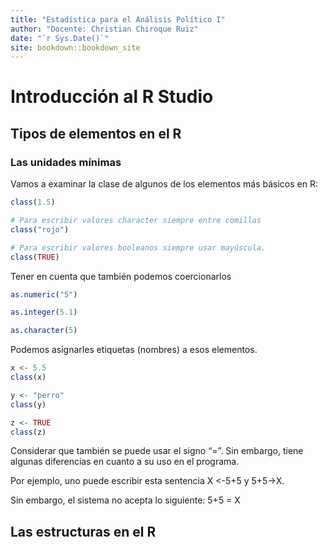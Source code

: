 ```yaml
--- 
title: "Estadística para el Análisis Político I"
author: "Docente: Christian Chiroque Ruiz"
date: "`r Sys.Date()`"
site: bookdown::bookdown_site
---
```


# Introducción al R Studio

## Tipos de elementos en el R

### Las unidades mínimas

Vamos a examinar la clase de algunos de los elementos más básicos en R: 

```r
class(1.5)

# Para escribir valores character siempre entre comillas
class("rojo") 

# Para escribir valores booleanos siempre usar mayúscula.
class(TRUE) 
```

Tener en cuenta que también podemos coercionarlos

```r
as.numeric("5")

as.integer(5.1)

as.character(5)
```

Podemos asignarles etiquetas (nombres) a esos elementos.

```r
x <- 5.5
class(x)

y <- "perro"
class(y)

z <- TRUE
class(z)
```


Considerar que también se puede usar el signo "=". Sin embargo, tiene algunas diferencias en cuanto a su uso en el programa. 

Por ejemplo, uno puede escribir esta sentencia X <-5+5 y
5+5->X. 

Sin embargo, el sistema no acepta lo siguiente: 5+5 = X


## Las estructuras en el R

